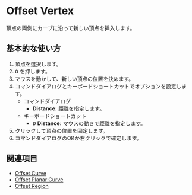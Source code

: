
# Offset Vertex

<Reference shortcut="O" command="Offset Vertex" button="" />

頂点の両側にカーブに沿って新しい頂点を挿入します。

## 基本的な使い方

1. 頂点を選択します。
2. <kbd>O</kbd> を押します。
3. マウスを動かして、新しい頂点の位置を決めます。
4. コマンドダイアログとキーボードショートカットでオプションを設定します。
    - <Kst>コマンドダイアログ</Kst>
        - **Distance:** 距離を指定します。
    - <Kst>キーボードショートカット</Kst>
        - <kbd>D</kbd> **Distance:** マウスの動きで距離を指定します。
5. クリックして頂点の位置を固定します。
6. コマンドダイアログのOKか右クリックで確定します。

<VideoPlayer fileName="offset-vertex"/>

## 関連項目
- [Offset Curve](offset-curve)
- [Offset Planar Curve](offset-planar-curve)
- [Offset Region](offset-region)